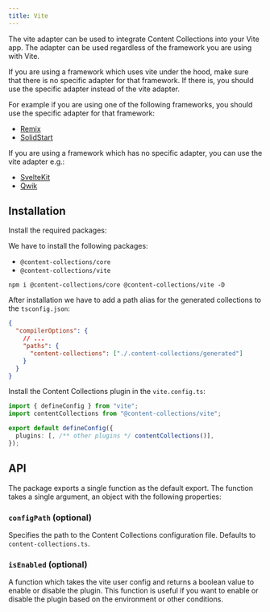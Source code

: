 ```yaml
---
title: Vite
---
```


The vite adapter can be used to integrate Content Collections into your Vite app. The adapter can be used regardless of the framework you are using with Vite.

<Callout type="warn" title='Warning'>

If you are using a framework which uses vite under the hood, make sure that there is no specific adapter for that framework. If there is, you should use the specific adapter instead of the vite adapter.

For example if you are using one of the following frameworks, you should use the specific adapter for that framework:

- [Remix](/docs/adapter/remix)
- [SolidStart](/docs/adapter/solid-start)

If you are using a framework which has no specific adapter, you can use the vite adapter e.g.:

- [SvelteKit](/docs/quickstart/svelte-kit)
- [Qwik](/docs/quickstart/qwik)

</Callout>

## Installation

<div className="steps">
<div className="step">

Install the required packages:

We have to install the following packages:

- `@content-collections/core`
- `@content-collections/vite`

```package-install
npm i @content-collections/core @content-collections/vite -D
```

</div>
<div className="step">

After installation we have to add a path alias for the generated collections to the `tsconfig.json`:

```json
{
  "compilerOptions": {
    // ...
    "paths": {
      "content-collections": ["./.content-collections/generated"]
    }
  }
}
```

</div>
<div className="step">

Install the Content Collections plugin in the `vite.config.ts`:

```ts
import { defineConfig } from "vite";
import contentCollections from "@content-collections/vite";

export default defineConfig({
  plugins: [, /** other plugins */ contentCollections()],
});
```

</div>
</div>

## API

The package exports a single function as the default export. The function takes a single argument, an object with the following properties:

### `configPath` (optional)

Specifies the path to the Content Collections configuration file. Defaults to `content-collections.ts`.

### `isEnabled` (optional)

A function which takes the vite user config and returns a boolean value to enable or disable the plugin. This function is useful if you want to enable or disable the plugin based on the environment or other conditions.
